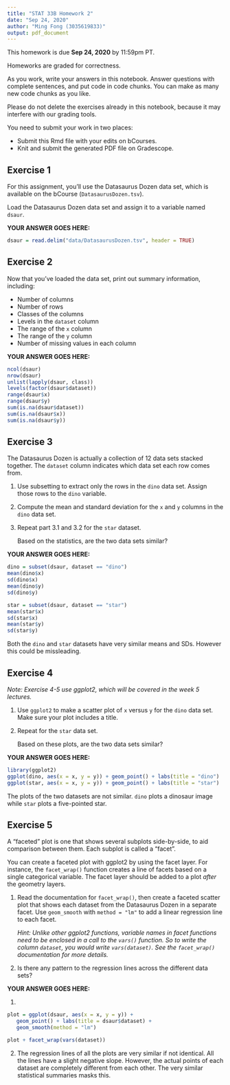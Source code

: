 ```yaml
---
title: "STAT 33B Homework 2"
date: "Sep 24, 2020"
author: "Ming Fong (3035619833)"
output: pdf_document
---
```


This homework is due __Sep 24, 2020__ by 11:59pm PT.

Homeworks are graded for correctness. 

As you work, write your answers in this notebook. Answer questions with
complete sentences, and put code in code chunks. You can make as many new code
chunks as you like.

Please do not delete the exercises already in this notebook, because it may
interfere with our grading tools.

You need to submit your work in two places:

* Submit this Rmd file with your edits on bCourses.
* Knit and submit the generated PDF file on Gradescope.

Exercise 1
----------

For this assignment, you'll use the Datasaurus Dozen data set, which is
available on the bCourse (`DatasaurusDozen.tsv`).

Load the Datasaurus Dozen data set and assign it to a variable named `dsaur`.

**YOUR ANSWER GOES HERE:**

```r
dsaur = read.delim("data/DatasaurusDozen.tsv", header = TRUE)
```

Exercise 2
----------

Now that you've loaded the data set, print out summary information, including:

+ Number of columns
+ Number of rows
+ Classes of the columns
+ Levels in the `dataset` column
* The range of the `x` column
* The range of the `y` column
* Number of missing values in each column

**YOUR ANSWER GOES HERE:**

```r
ncol(dsaur)
nrow(dsaur)
unlist(lapply(dsaur, class))
levels(factor(dsaur$dataset))
range(dsaur$x)
range(dsaur$y)
sum(is.na(dsaur$dataset))
sum(is.na(dsaur$x))
sum(is.na(dsaur$y))
```

Exercise 3
----------

The Datasaurus Dozen is actually a collection of 12 data sets stacked together.
The `dataset` column indicates which data set each row comes from.

1. Use subsetting to extract only the rows in the `dino` data set. Assign those
   rows to the `dino` variable.

2. Compute the mean and standard deviation for the `x` and `y` columns in the
   `dino` data set.

3. Repeat part 3.1 and 3.2 for the `star` dataset.

   Based on the statistics, are the two data sets similar?

**YOUR ANSWER GOES HERE:**

```r
dino = subset(dsaur, dataset == "dino")
mean(dino$x)
sd(dino$x)
mean(dino$y)
sd(dino$y)

star = subset(dsaur, dataset == "star")
mean(star$x)
sd(star$x)
mean(star$y)
sd(star$y)
```
Both the `dino` and `star` datasets have very similar means and SDs. However this could be missleading.

Exercise 4
----------

_Note: Exercise 4-5 use ggplot2, which will be covered in the week 5 lectures._

1. Use `ggplot2` to make a scatter plot of `x` versus `y` for the `dino` data
   set. Make sure your plot includes a title.

2. Repeat for the `star` data set.

   Based on these plots, are the two data sets similar?

**YOUR ANSWER GOES HERE:**

```r
library(ggplot2)
ggplot(dino, aes(x = x, y = y)) + geom_point() + labs(title = "dino")
ggplot(star, aes(x = x, y = y)) + geom_point() + labs(title = "star")
```
The plots of the two datasets are not similar. `dino` plots a dinosaur image while `star` plots a five-pointed star.

Exercise 5
----------

A "faceted" plot is one that shows several subplots side-by-side, to aid
comparison between them. Each subplot is called a "facet".

You can create a faceted plot with ggplot2 by using the facet layer. For
instance, the `facet_wrap()` function creates a line of facets based on a
single categorical variable. The facet layer should be added to a plot _after_
the geometry layers.

1.  Read the documentation for `facet_wrap()`, then create a faceted scatter
    plot that shows each dataset from the Datasaurus Dozen in a separate facet.
    Use `geom_smooth` with `method = "lm"` to add a linear regression line to
    each facet.

    _Hint: Unlike other ggplot2 functions, variable names in facet functions
    need to be enclosed in a call to the `vars()` function. So to write the
    column `dataset`, you would write `vars(dataset)`. See the `facet_wrap()`
    documentation for more details._

2. Is there any pattern to the regression lines across the different data sets?

**YOUR ANSWER GOES HERE:**

1. 
```r
plot = ggplot(dsaur, aes(x = x, y = y)) +
   geom_point() + labs(title = dsaur$dataset) +
   geom_smooth(method = "lm")

plot + facet_wrap(vars(dataset))
```

2. The regression lines of all the plots are very similar if not identical. All the lines have a slight negative slope. However, the actual points of each dataset are completely different from each other. The very similar statistical summaries masks this.